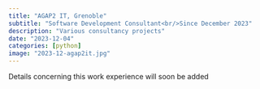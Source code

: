 ```yaml
---
title: "AGAP2 IT, Grenoble"
subtitle: "Software Development Consultant<br/>Since December 2023"
description: "Various consultancy projects"
date: "2023-12-04"
categories: [python]
image: "2023-12-agap2it.jpg"
---
```


Details concerning this work experience will soon be added